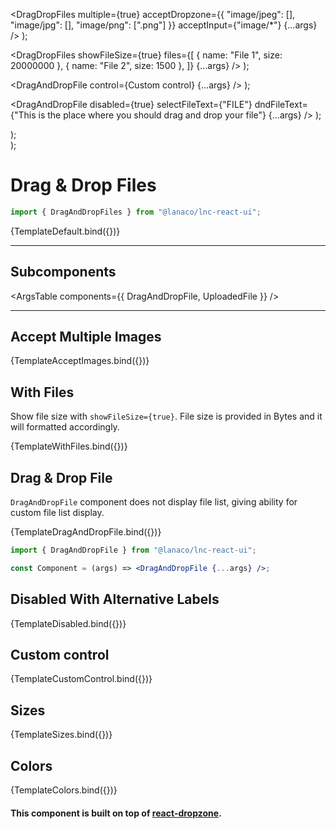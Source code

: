 
<Meta title="Inputs/Drag & Drop Files" component={DragDropFiles} />


  <DragDropFiles
    multiple={true}
    acceptDropzone={{ "image/jpeg": [], "image/jpg": [], "image/png": [".png"] }}
    acceptInput={"image/*"}
    {...args}
  />
);

  <DragDropFiles
    showFileSize={true}
    files={[
      { name: "File 1", size: 20000000 },
      { name: "File 2", size: 1500 },
    ]}
    {...args}
  />
);


  <DragAndDropFile control={<Chip>Custom control</Chip>} {...args} />
);

  <DragAndDropFile
    disabled={true}
    selectFileText={"FILE"}
    dndFileText={"This is the place where you should drag and drop your file"}
    {...args}
  />
);

  <div>
    <DragDropFiles {...args} size="small" />
    <DragDropFiles {...args} size="medium" />
    <DragDropFiles {...args} size="large" />
  </div>
);

  <div>
    <DragDropFiles {...args} color="primary" />
    <DragDropFiles {...args} color="secondary" />
    <DragDropFiles {...args} color="success" />
    <DragDropFiles {...args} color="warning" />
    <DragDropFiles {...args} color="danger" />
    <DragDropFiles {...args} color="information" />
    <DragDropFiles {...args} color="neutral" />
  </div>
);

# Drag & Drop Files

```jsx
import { DragAndDropFiles } from "@lanaco/lnc-react-ui";
```

<Canvas>
  <Story name="Default">{TemplateDefault.bind({})}</Story>
</Canvas>

<ArgsTable story="Default" />

---

## Subcomponents

<ArgsTable components={{ DragAndDropFile, UploadedFile }} />

---

## Accept Multiple Images

<Canvas withSource="open">
  <Story name="Accept Images" args={{}}>
    {TemplateAcceptImages.bind({})}
  </Story>
</Canvas>

## With Files

Show file size with `showFileSize={true}`. File size is provided in Bytes and it will formatted accordingly.

<Canvas withSource="open">
  <Story name="With Files" args={{}}>
    {TemplateWithFiles.bind({})}
  </Story>
</Canvas>

## Drag & Drop File

`DragAndDropFile` component does not display file list, giving ability for custom file list display.

<Story name="Drag and Drop File">{TemplateDragAndDropFile.bind({})}</Story>

```jsx
import { DragAndDropFile } from "@lanaco/lnc-react-ui";

const Component = (args) => <DragAndDropFile {...args} />;
```

<ArgsTable story="Drag and Drop File" />

## Disabled With Alternative Labels

<Canvas>
  <Story name="Disabled With Alternative Labels" args={{}}>
    {TemplateDisabled.bind({})}
  </Story>
</Canvas>

## Custom control

<Canvas>
  <Story name="Custom control" args={{}}>
    {TemplateCustomControl.bind({})}
  </Story>
</Canvas>

## Sizes

<Canvas>
  <Story name="Sizes">{TemplateSizes.bind({})}</Story>
</Canvas>

## Colors

<Canvas>
  <Story name="Colors">{TemplateColors.bind({})}</Story>
</Canvas>

#### This component is built on top of [react-dropzone](https://react-dropzone.js.org/).
